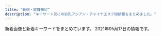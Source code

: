 ```yaml
---
title: "新宿・歌舞伎町"
description: "キーワード別にの巨乳アジアン・チャイナエステ嬢情報をまとめました。"
---
```


新着画像と新着キーワードをまとめています。
2021年05月17日の情報です。

<DmmAffiliateIns />
<KeywordTable
  shops={
    [
    {
        "name": "\u697d\u697d-\u30e9\u30af\u30e9\u30af-",
        "url": "http://sakura-relax.net/",
        "keywords": {
            "87": 8,
            "86": 4,
            "85": 4,
            "C": 8,
            "E": 8
        },
        "img_links": [
            "http://sakura-relax.net/images/cg04.jpg",
            "http://sakura-relax.net/images/qrc.png",
            "http://sakura-relax.net/link/menlog.jpg",
            "http://sakura-relax.net/images/top-img02.png",
            "http://sakura-relax.net/images/tel.png",
            "http://sakura-relax.net/images/top-img01.png",
            "http://sakura-relax.net/images/cg06.jpg",
            "http://sakura-relax.net/images/cg03.jpg",
            "http://sakura-relax.net/images/kan.jpg",
            "http://sakura-relax.net/images/cg07.jpg"
        ],
        "station": "\u65b0\u5bbf\u4e09\u4e01\u76ee\u99c5E1\u51fa\u53e3"
    },
    {
        "name": "\u7652\u3057\u306e\u5bbf",
        "station": "JR\u65b0\u5bbf\u99c5\u5357\u53e3",
        "url": "http://aes-aroma.com/",
        "img_links": [
            "http://aes-aroma.com/staff/yuri/01.jpg",
            "http://aes-aroma.com/img/ttl_staff.png",
            "http://aes-aroma.com/staff/miki/01.jpg",
            "http://aes-aroma.com/i/files/homeimg.jpg",
            "http://aes-aroma.com/staff/yoko/02.jpg",
            "http://aes-aroma.com/staff/koko/01.jpg",
            "http://aes-aroma.com/staff/megumi/01.jpg",
            "http://aes-aroma.com/staff/mimi/01.jpg",
            "http://aes-aroma.com/staff/ai/01.jpg",
            "http://aes-aroma.com/staff/nana/01.jpg",
            "http://aes-aroma.com/staff/yoko/01.jpg",
            "http://aes-aroma.com/staff/kaori/01.jpg",
            "http://aes-aroma.com/img/ttl_tnew.png",
            "http://aes-aroma.com/img/ttl_pickup.png",
            "http://aes-aroma.com/img/ttl_rec.png",
            "http://aes-aroma.com/pic/head.png",
            "http://aes-aroma.com/img/ttl_mobile.png"
        ],
        "keywords": {
            "C": 18
        }
    },
    {
        "station": "\u897f\u6b66\u65b0\u5bbf\u99c5\u5317\u53e3",
        "url": "http://fairy.este88.com/",
        "img_links": [
            "http://fairy.este88.com/images/kaori1.jpg",
            "http://fairy.este88.com/images/koyuki1.jpg",
            "http://fairy.este88.com/images/r02.jpg",
            "http://fairy.este88.com/gals/koko1.jpg",
            "http://fairy.este88.com/img/momo1.jpg",
            "http://fairy.este88.com/images/kixyoko1.jpg",
            "http://fairy.este88.com/images/mika1.jpg",
            "http://fairy.este88.com/images/ph1.jpg",
            "http://fairy.este88.com/gals/nnana1.jpg",
            "http://fairy.este88.com/img/kixyoko1.jpg",
            "http://fairy.este88.com/images/r04.jpg",
            "http://fairy.este88.com/img/koyuki1.jpg",
            "http://fairy.este88.com/images/momo1.jpg",
            "http://fairy.este88.com/images/r01.jpg",
            "http://fairy.este88.com/img/kaori1.jpg",
            "http://fairy.este88.com/gals/sayuri1.jpg",
            "http://fairy.este88.com/gals/risa1.jpg",
            "http://fairy.este88.com/img/mika1.jpg"
        ],
        "keywords": {},
        "name": "fairy\u30d5\u30a7\u30a2\u30ea\u30fc"
    },
    {
        "station": "JR\u65b0\u5bbf\u99c5\u6771\u53e3",
        "name": "\u30af\u30ea\u30b9\u30bf\u30eb",
        "url": "http://crystal-est.net/",
        "keywords": {
            "C": 2
        },
        "img_links": [
            "http://crystal-est.net/uploads/crystal/2017/04/line2.png",
            "http://ruby-es.com/uploads/rubyes/2017/02/img_info_02.png",
            "http://crystal-est.net/uploads/crystal/images/p01.png",
            "http://crystal-est.net/uploads/crystal/images/icon_flower.png",
            "http://crystal-est.net/uploads/crystal/2017/03/icon_flower.png",
            "http://crystal-est.net/uploads/crystal/2020/11/tel.jpg",
            "http://crystal-est.net/uploads/crystal/2017/04/bnr_side_01.png",
            "http://crystal-est.net/uploads/crystal/2017/03/subvisual_contact.png",
            "http://crystal-est.net/uploads/crystal/2020/12/img_6902.jpg",
            "http://crystal-est.net/uploads/crystal/2017/03/subvisual_qa.png",
            "http://crystal-est.net/uploads/crystal/2017/03/bnr_side_042.png",
            "http://crystal-est.net/uploads/crystal/images/no-photo.jpg",
            "http://crystal-est.net/uploads/crystal/2017/04/leftmovie.png",
            "http://ruby-es.com/uploads/rubyes/2017/02/img_info_03.png",
            "http://crystal-est.net/uploads/crystal/2017/02/wifi.jpg",
            "http://crystal-est.net/uploads/crystal/2018/08/wechatimg49.jpeg",
            "http://crystal-est.net/uploads/crystal/2017/03/bnr_side_032.png",
            "http://crystal-est.net/uploads/crystal/2017/03/subvisual_link.png",
            "http://crystal-est.net/uploads/crystal/2017/03/subvisual_reserve.png",
            "http://crystal-est.net/uploads/crystal/2017/03/bnr_side_052.png",
            "http://crystal-est.net/uploads/crystal/images/subvisual_staff.png",
            "http://crystal-est.net/uploads/crystal/images/xing.png",
            "http://crystal-est.net/uploads/crystal/2020/12/img_6830.jpg",
            "http://crystal-est.net/uploads/crystal/2018/08/wechatimg51.jpeg",
            "http://crystal-est.net/uploads/crystal/2018/05/mayu1.jpeg",
            "http://ruby-es.com/uploads/rubyes/2017/02/img_info_04.png",
            "http://crystal-est.net/uploads/crystal/2018/07/wechatimg31.jpeg",
            "http://crystal-est.net/uploads/crystal/2018/07/wechatimg125.jpeg",
            "http://crystal-est.net/uploads/crystal/2017/03/bnr_side_credit1.png",
            "http://crystal-est.net/uploads/crystal/2017/03/btn_top_02.png",
            "http://ruby-es.com/uploads/rubyes/2017/02/img_info_06.png",
            "http://crystal-est.net/uploads/crystal/2017/04/web.png",
            "http://ruby-es.com/uploads/rubyes/2017/02/img_info_05.png",
            "http://crystal-est.net/uploads/crystal/2017/03/subvisual_magazine1.png",
            "http://crystal-est.net/uploads/crystal/2018/07/wechatimg30.jpeg",
            "http://crystal-est.net/uploads/crystal/2017/03/btn_top_03.png",
            "http://crystal-est.net/uploads/crystal/2017/03/ruby6.png",
            "http://crystal-est.net/uploads/crystal/2018/05/webwxgetmsgimg.jpeg",
            "http://crystal-est.net/uploads/crystal/2017/03/treatment2.png",
            "http://ruby-es.com/uploads/rubyes/2017/02/img_info_01.png",
            "http://crystal-est.net/uploads/crystal/2018/07/wechatimg26.jpeg",
            "http://crystal-est.net/uploads/crystal/2017/03/btn_top_01.png",
            "http://crystal-est.net/uploads/crystal/2017/03/subvisual_info.png",
            "http://crystal-est.net/uploads/crystal/2017/02/ameba.jpg",
            "http://crystal-est.net/uploads/crystal/2017/03/subvisual_enquete1.png"
        ]
    },
    {
        "keywords": {
            "D": 24,
            "85": 12,
            "86": 12,
            "E": 12,
            "87": 12
        },
        "url": "http://yurali.oks.bz/",
        "name": "\u6c17\u697d",
        "station": "JR\u65b0\u5bbf\u99c5\u897f\u53e3",
        "img_links": [
            "http://yurali.oks.bz/images/s4.jpg",
            "http://yurali.oks.bz/images/acc4.jpg",
            "http://yurali.oks.bz/photos/sites/48/2021/03/2021033110254811.jpg",
            "http://yurali.oks.bz/images/s1.jpg",
            "http://yurali.oks.bz/photos/sites/48/2020/06/2020063002493351.jpg",
            "http://yurali.oks.bz/images/acc3.jpg",
            "http://yurali.oks.bz/photos/sites/48/2020/09/2020090809341490.jpg",
            "http://yurali.oks.bz/photos/sites/48/2020/09/2020090809341126.jpg",
            "http://yurali.oks.bz/images/s2.jpg",
            "http://yurali.oks.bz/photos/sites/48/2021/03/2021033110254887.jpg",
            "http://yurali.oks.bz/images/s3.jpg",
            "http://yurali.oks.bz/images/mobile.jpg",
            "http://yurali.oks.bz/images/acc2.jpg",
            "http://yurali.oks.bz/images/kanban.jpg",
            "http://yurali.oks.bz/images/line.jpg",
            "http://yurali.oks.bz/images/acc1.jpg",
            "http://yurali.oks.bz/images/top.jpg",
            "http://yurali.oks.bz/images/s_new.png",
            "http://yurali.oks.bz/images/right.jpg",
            "http://yurali.oks.bz/photos/sites/48/2020/09/2020090809340917.jpg"
        ]
    },
    {
        "name": "\u65b0\u5bbf\u6975\u4e0a\u30e1\u30f3\u30ba\u30a8\u30b9\u30c6",
        "keywords": {},
        "img_links": [],
        "station": "JR\u65b0\u5bbf\u99c5",
        "url": "https://gokujo.iest.info/"
    },
    {
        "name": "\u7652 \u3086\u3046",
        "station": "\u897f\u6b66\u65b0\u5bbf\u99c5\u5317\u53e3",
        "keywords": {},
        "img_links": [
            "http://www.yu-yu.work/images/5.jpg",
            "http://www.yu-yu.work/images/interior_t.jpg",
            "http://www.yu-yu.work/images/1.jpg",
            "http://www.yu-yu.work/images/4.jpg",
            "http://www.yu-yu.work/images/int2.png",
            "http://www.yu-yu.work/images/b1.jpg",
            "http://www.yu-yu.work/img/yuina1.jpg",
            "http://www.yu-yu.work/images/news.jpg",
            "http://www.yu-yu.work/images/sys2.jpg",
            "http://www.yu-yu.work/images/ac2.jpg",
            "http://www.yu-yu.work/images/staff_t.jpg",
            "http://www.yu-yu.work/images/b2.jpg",
            "http://www.yu-yu.work/images/sys3.jpg",
            "http://www.yu-yu.work/images/2.jpg",
            "http://www.yu-yu.work/staff/yuina.jpg",
            "http://www.yu-yu.work/images/head.jpg",
            "http://www.yu-yu.work/images/mobile.jpg",
            "http://www.yu-yu.work/staff/misaki.jpg",
            "http://www.yu-yu.work/images/3.jpg",
            "http://www.yu-yu.work/staff/rin.jpg",
            "http://www.yu-yu.work/images/ac1.jpg",
            "http://www.yu-yu.work/images/sys1.jpg",
            "http://www.yu-yu.work/images/line.png",
            "http://www.yu-yu.work/images/int1.png",
            "http://www.yu-yu.work/images/sys4.jpg",
            "http://www.yu-yu.work/staff/haruka.jpg",
            "http://www.yu-yu.work/images/info.jpg",
            "http://www.yu-yu.work/staff/naomi.jpg",
            "http://www.yu-yu.work/img/misaki1.jpg",
            "http://www.yu-yu.work/img/naomi1.jpg",
            "http://www.yu-yu.work/img/haruka1.jpg",
            "http://www.yu-yu.work/img/rin1.jpg"
        ],
        "url": "http://www.yu-yu.work/"
    },
    {
        "keywords": {},
        "station": "JR\u65b0\u5bbf\u99c5\u897f\u53e3",
        "img_links": [
            "http://fairy-girl.work/images/3.jpg",
            "http://fairy-girl.work/img/rara1.jpg",
            "http://fairy-girl.work/staff/yuyu.jpg",
            "http://fairy-girl.work/images/staff_t.jpg",
            "http://fairy-girl.work/images/1.jpg",
            "http://fairy-girl.work/images/interior_t.jpg",
            "http://fairy-girl.work/staff/kiki.jpg",
            "http://fairy-girl.work/img/kiki2.jpg",
            "http://fairy-girl.work/images/bana0404_4.png",
            "http://fairy-girl.work/img/misa1.jpg",
            "http://fairy-girl.work/images/8.jpg",
            "http://fairy-girl.work/img/yuyu1.jpg",
            "http://fairy-girl.work/images/sys5.jpg",
            "http://fairy-girl.work/images/mobile.jpg",
            "http://fairy-girl.work/images/sys2.jpg",
            "http://fairy-girl.work/img/eri1.jpg",
            "http://fairy-girl.work/staff/kana.jpg",
            "http://fairy-girl.work/images/12.jpg",
            "http://fairy-girl.work/images/10.jpg",
            "http://fairy-girl.work/staff/misa.jpg",
            "http://fairy-girl.work/img/yuki1.jpg",
            "http://fairy-girl.work/staff/mari.jpg",
            "http://fairy-girl.work/images/ac2.jpg",
            "http://fairy-girl.work/images/sys3.jpg",
            "http://fairy-girl.work/img/eri2.jpg",
            "http://fairy-girl.work/img/kiki1.jpg",
            "http://fairy-girl.work/images/7.jpg",
            "http://fairy-girl.work/img/kana1.jpg",
            "http://fairy-girl.work/staff/hitomi.jpg",
            "http://fairy-girl.work/images/int1.jpg",
            "http://fairy-girl.work/images/5.jpg",
            "http://fairy-girl.work/staff/rina.jpg",
            "http://fairy-girl.work/images/int2.jpg",
            "http://fairy-girl.work/images/11.jpg",
            "http://fairy-girl.work/staff/rika.jpg",
            "http://fairy-girl.work/images/tr.jpg",
            "http://fairy-girl.work/staff/yuki.jpg",
            "http://fairy-girl.work/images/9.jpg",
            "http://fairy-girl.work/images/6.jpg",
            "http://fairy-girl.work/staff/eri.jpg",
            "http://fairy-girl.work/img/hitomi1.jpg",
            "http://fairy-girl.work/images/2.jpg",
            "http://fairy-girl.work/images/news.jpg",
            "http://fairy-girl.work/img/mari1.jpg",
            "http://fairy-girl.work/staff/rara.jpg",
            "http://fairy-girl.work/img/rika1.jpg",
            "http://fairy-girl.work/images/ac1.jpg",
            "http://fairy-girl.work/images/sys4.jpg",
            "http://fairy-girl.work/images/line.png",
            "http://fairy-girl.work/images/sys1.jpg",
            "http://fairy-girl.work/img/rina1.jpg"
        ],
        "url": "http://fairy-girl.work/",
        "name": "Fairy Girl"
    },
    {
        "name": "CLEAR-\u30af\u30ea\u30a2-",
        "station": "\u897f\u6b66\u65b0\u5bbf\u99c5\u5317\u53e3",
        "url": "http://clear-es.net/",
        "keywords": {
            "86": 3,
            "89": 1,
            "F": 1,
            "87": 2,
            "D": 8,
            "88": 4,
            "90": 1,
            "C": 2
        },
        "img_links": [
            "http://clear-es.net/images/index_11.jpg",
            "http://clear-es.net/images/index_27.jpg",
            "http://clear-es.net/yamituki-n/uploads/images/yui01.jpg",
            "http://clear-es.net/images/index_04.jpg",
            "http://clear-es.net/yamituki-n/uploads/images/rika55ss.jpg",
            "http://clear-es.net/images/index_15.jpg",
            "http://clear-es.net/yamituki-n/uploads/images/rena01.jpg",
            "http://clear-es.net/images/gallery_11.jpg",
            "http://clear-es.net/uploads/10299154955d10c3b815a5638a35a934.jpg",
            "http://clear-es.net/uploads/09bdd5637edec4bfa3d47a7e9874640b.jpg",
            "http://clear-es.net/uploads/0141717ce8be90c90f41c0c8eb5c92fe.jpg",
            "http://clear-es.net/images/index_28_01.jpg",
            "http://clear-es.net/images/koko_1.jpg",
            "http://clear-es.net/images/index_28.jpg",
            "http://clear-es.net/images/index_10.jpg",
            "http://clear-es.net/uploads/c1f6d0346f5cb109ac62c21a58c7deff.jpg",
            "http://clear-es.net/images/index_08.jpg",
            "http://clear-es.net/images/index_17.jpg",
            "http://clear-es.net/yamituki-n/uploads/images/emi3.jpg",
            "http://clear-es.net/images/index_05.jpg",
            "http://clear-es.net/yamituki-n/uploads/images/mmexport1576417470781.jpg",
            "http://clear-es.net/yamituki-n/uploads/images/mika03s.jpg",
            "http://clear-es.net/images/index_24.jpg",
            "http://clear-es.net/images/index_18.jpg",
            "http://clear-es.net/images/girls_03.jpg",
            "http://clear-es.net/uploads/c8a6186524d872100cc89c100d1f3728.jpg",
            "http://clear-es.net/images/index_19.jpg",
            "http://clear-es.net/images/index_03.jpg",
            "http://clear-es.net/uploads/22c8968348a9acc2dfc9ab0aecb09c27.jpg",
            "http://clear-es.net/images/index_13.jpg",
            "http://clear-es.net/uploads/f426bd85a8f6a9eac87e55b2d44c4bd5.jpg",
            "http://clear-es.net/images/index_12.jpg",
            "http://clear-es.net/images/index_26.jpg",
            "http://clear-es.net/uploads/f73e8f67358edf8e94cf35d345a7af08.jpg",
            "http://clear-es.net/images/index_20.jpg",
            "http://clear-es.net/uploads/cec0ed392fe00d8e3ff867c0625809e6.jpg",
            "http://clear-es.net/uploads/a62d7f24a5b9a4fd5aeef678eb24ef4b.jpg",
            "http://clear-es.net/images/index_23.jpg",
            "http://clear-es.net/images/index_14.jpg",
            "http://clear-es.net/yamituki-n/uploads/images/satomi21.jpg",
            "http://clear-es.net/images/index_25.jpg",
            "http://clear-es.net/yamituki-n/uploads/images/rena02.jpg",
            "http://clear-es.net/images/index_06.jpg",
            "http://clear-es.net/uploads/2aa97908694153fb149943f0b8445352.jpg",
            "http://clear-es.net/my_work/images/pic1.png",
            "http://clear-es.net/images/index_02.jpg",
            "http://clear-es.net/images/service_11.jpg",
            "http://clear-es.net/images/girls_13.jpg",
            "http://clear-es.net/yamituki-n/uploads/images/juri01s.jpg",
            "http://clear-es.net/uploads/97eb17743f96fd7f0551aab0bedd5e6f.jpg",
            "http://clear-es.net/images/index_01.jpg",
            "http://clear-es.net/yamituki-n/uploads/images/satomi2.jpg",
            "http://clear-es.net/images/index_07.jpg",
            "http://clear-es.net/images/index_09.jpg",
            "http://clear-es.net/images/girls_11.jpg",
            "http://clear-es.net/images/index_21.jpg"
        ]
    },
    {
        "name": "\u5915\u9727 \u3086\u3046\u304e\u308a",
        "station": "JR\u65b0\u5bbf\u99c5\u6771\u53e3",
        "img_links": [
            "https://shinjuku-mensesthe.com/images/clear.png",
            "https://shinjuku-mensesthe.com/icon/yelp.png",
            "https://shinjuku-mensesthe.com/images/main-sp.jpg",
            "https://shinjuku-mensesthe.com/staff/hikaru-s1.jpg",
            "https://shinjuku-mensesthe.com/button/blog.png",
            "https://shinjuku-mensesthe.com/images/qrcode.png",
            "https://shinjuku-mensesthe.com/massage/2021/03/27/blog.jpg",
            "https://shinjuku-mensesthe.com/staff/hana-s1.jpg",
            "https://shinjuku-mensesthe.com/menu/staff.png",
            "https://shinjuku-mensesthe.com/button/staff.png",
            "https://shinjuku-mensesthe.com/images/main-top.jpg",
            "https://shinjuku-mensesthe.com/staff/arisa-s1.jpg",
            "https://shinjuku-mensesthe.com/massage/2020/10/21/risa-s1.jpg",
            "https://shinjuku-mensesthe.com/room/room-l2.jpg",
            "https://shinjuku-mensesthe.com/massage/2020/08/16/riri-s1.jpg",
            "https://shinjuku-mensesthe.com/link/mens-esthe.png",
            "https://shinjuku-mensesthe.com/room/room-l4.jpg",
            "https://shinjuku-mensesthe.com/images/footer-r.png",
            "https://shinjuku-mensesthe.com/images/camp.png",
            "https://shinjuku-mensesthe.com/staff/seira-l1.jpg",
            "https://shinjuku-mensesthe.com/images/footer-l.png",
            "https://scdn.line-apps.com/n/line_add_friends/btn/ja.png",
            "https://shinjuku-mensesthe.com/staff/yuki-l1.jpg",
            "https://shinjuku-mensesthe.com/staff/kana-s1.jpg",
            "https://shinjuku-mensesthe.com/icon/facebook.png",
            "https://shinjuku-mensesthe.com/icon/line.png",
            "https://shinjuku-mensesthe.com/massage/2020/07/31/covit19.jpg",
            "https://shinjuku-mensesthe.com/staff/hikaru-l1.jpg",
            "https://shinjuku-mensesthe.com/staff/arisa-l1.jpg",
            "https://shinjuku-mensesthe.com/massage/2020/09/14/hana-s1.jpg",
            "https://shinjuku-mensesthe.com/staff/seira-s1.jpg",
            "https://shinjuku-mensesthe.com/images/top2.jpg",
            "https://shinjuku-mensesthe.com/staff/yuki-s1.jpg",
            "https://shinjuku-mensesthe.com/images/top1.jpg",
            "https://shinjuku-mensesthe.com/staff/shiori-s1.jpg",
            "https://shinjuku-mensesthe.com/staff/hana-l1.jpg",
            "https://shinjuku-mensesthe.com/images/top3.jpg",
            "https://shinjuku-mensesthe.com/massage/2020/10/05/yuki-s1.jpg",
            "https://shinjuku-mensesthe.com/room/room-l1.jpg",
            "https://shinjuku-mensesthe.com/menu/home.png",
            "https://shinjuku-mensesthe.com/images/header3.png",
            "https://shinjuku-mensesthe.com/icon/twitter.png",
            "https://shinjuku-mensesthe.com/staff/kana-l1.jpg",
            "https://shinjuku-mensesthe.com/button/home.png",
            "https://shinjuku-mensesthe.com/images/flower.png",
            "https://shinjuku-mensesthe.com/menu/info.png",
            "https://shinjuku-mensesthe.com/room/room-l3.jpg",
            "https://shinjuku-mensesthe.com/images/main-small.jpg",
            "https://shinjuku-mensesthe.com/menu/blog.png"
        ],
        "keywords": {},
        "url": "https://shinjuku-mensesthe.com/"
    },
    {
        "url": "http://hi-msg.com/koyuki/",
        "station": "JR\u65b0\u5bbf\u99c5\u6771\u53e3",
        "name": "KOYUKI",
        "keywords": {
            "C": 8
        },
        "img_links": [
            "http://hi-msg.com/koyuki/img/re.png",
            "http://hi-msg.com/koyuki/img/kanban4.jpg",
            "http://hi-msg.com/koyuki/img/p-3-1.jpg",
            "http://hi-msg.com/koyuki/img/p-7-1.jpg",
            "http://hi-msg.com/koyuki/img/kanban4s.jpg",
            "http://hi-msg.com/koyuki/img/p-9.jpg",
            "http://hi-msg.com/koyuki/img/p-2-1.jpg",
            "http://hi-msg.com/koyuki/img/p-6.jpg",
            "http://hi-msg.com/koyuki/img/p-11.jpg",
            "http://hi-msg.com/koyuki/img/t-1.png",
            "http://hi-msg.com/koyuki/img/tit.png",
            "http://hi-msg.com/koyuki/img/head.png",
            "http://hi-msg.com/koyuki/img/english-t4.png",
            "http://hi-msg.com/koyuki/img/p-4.jpg",
            "http://hi-msg.com/koyuki/img/card-english.png",
            "http://hi-msg.com/koyuki/img/english-t3.png",
            "http://hi-msg.com/koyuki/img/t-2.png",
            "http://hi-msg.com/koyuki/img/p-8.jpg",
            "http://hi-msg.com/koyuki/img/p-10.jpg",
            "http://hi-msg.com/koyuki/img/english-t6.png",
            "http://hi-msg.com/koyuki/img/english-t1.png",
            "http://hi-msg.com/koyuki/img/p-4-1.jpg",
            "http://hi-msg.com/koyuki/img/t-3.png",
            "http://hi-msg.com/koyuki/img/newstback.png",
            "http://hi-msg.com/koyuki/img/p-7.jpg",
            "http://hi-msg.com/koyuki/img/p-5.jpg",
            "http://hi-msg.com/koyuki/img/english-t5.png",
            "http://hi-msg.com/koyuki/img/p-1.jpg",
            "http://hi-msg.com/koyuki/img/card.png",
            "http://hi-msg.com/koyuki/img/botton.png",
            "http://hi-msg.com/koyuki/img/p-3.jpg",
            "http://hi-msg.com/koyuki/img/p-0.jpg",
            "http://hi-msg.com/koyuki/img/tel.png",
            "http://hi-msg.com/koyuki/img/p-6-1.jpg",
            "http://hi-msg.com/koyuki/img/english-t2.png",
            "http://hi-msg.com/koyuki/img/p-2.jpg",
            "http://hi-msg.com/koyuki/img/p-8-1.jpg"
        ]
    },
    {
        "img_links": [
            "http://sweety-est.tokyo/images/r3.jpg",
            "http://sweety-est.tokyo/images/r5.jpg",
            "http://sweety-est.tokyo/images/qr.jpg",
            "http://sweety-est.tokyo/images/cg08.jpg",
            "http://sweety-est.tokyo/images/kan.jpg",
            "http://sweety-est.tokyo/images/r1.jpg",
            "http://sweety-est.tokyo/link/menlog.jpg",
            "http://sweety-est.tokyo/images/tit-sub5.jpg",
            "http://sweety-est.tokyo/images/r4.jpg",
            "http://sweety-est.tokyo/images/a4.jpg",
            "http://sweety-est.tokyo/images/cg03.jpg",
            "http://sweety-est.tokyo/images/tit-sub3.jpg",
            "http://sweety-est.tokyo/images/r6.jpg",
            "http://sweety-est.tokyo/images/cg04.jpg",
            "http://sweety-est.tokyo/images/cg07.jpg",
            "http://sweety-est.tokyo/images/a1.jpg",
            "http://sweety-est.tokyo/images/r2.jpg",
            "http://sweety-est.tokyo/images/a7.jpg",
            "http://sweety-est.tokyo/images/sys.jpg",
            "http://sweety-est.tokyo/images/cg02.jpg",
            "http://sweety-est.tokyo/images/m3.jpg",
            "http://sweety-est.tokyo/images/kan1.jpg",
            "http://sweety-est.tokyo/images/tit-sub2.jpg",
            "http://sweety-est.tokyo/images/slider-img001.jpg",
            "http://sweety-est.tokyo/images/tit-sub4.jpg",
            "http://sweety-est.tokyo/images/tit-sub1.jpg",
            "http://sweety-est.tokyo/images/pp.jpg",
            "http://sweety-est.tokyo/images/a3.jpg",
            "http://sweety-est.tokyo/images/a2.jpg",
            "http://sweety-est.tokyo/images/m1.jpg",
            "http://sweety-est.tokyo/images/a5.jpg",
            "http://sweety-est.tokyo/images/slider-img002.jpg",
            "http://sweety-est.tokyo/images/a6.jpg",
            "http://sweety-est.tokyo/images/a8.jpg",
            "http://sweety-est.tokyo/images/cg01.jpg",
            "http://sweety-est.tokyo/images/slider-img003.jpg",
            "http://sweety-est.tokyo/images/tit-sub6.jpg",
            "http://sweety-est.tokyo/images/b-tel.png",
            "http://sweety-est.tokyo/images/b-online.png",
            "http://sweety-est.tokyo/images/m2.jpg",
            "http://sweety-est.tokyo/images/cg06.jpg",
            "http://sweety-est.tokyo/images/cg011.jpg",
            "http://sweety-est.tokyo/images/m4.jpg",
            "http://sweety-est.tokyo/images/cg05.jpg"
        ],
        "station": "JR\u65b0\u5bbf\u99c5\u897f\u53e3",
        "keywords": {
            "87": 2,
            "D": 4,
            "86": 14,
            "E": 8
        },
        "name": "sweet-\u30b9\u30a6\u30a3\u30fc\u30c8-",
        "url": "http://sweety-est.tokyo/"
    },
    {
        "keywords": {
            "C": 8
        },
        "station": "\u65b0\u5bbf\u897f\u53e3\u99c5D5\u51fa\u53e3",
        "name": "RELAIR \uff5e\u30ea\u30ec\u30a2\uff5e",
        "url": "http://in-esthe.com/relair/",
        "img_links": [
            "http://in-esthe.com/relair/img/fla2.png",
            "http://in-esthe.com/relair/img/p-2.jpg",
            "http://in-esthe.com/relair/img/p-1.jpg",
            "http://in-esthe.com/relair/img/english-t6.png",
            "http://in-esthe.com/relair/img/s-1.jpg",
            "http://in-esthe.com/relair/img/t-3.png",
            "http://in-esthe.com/relair/img/english-t1.png",
            "http://in-esthe.com/relair/img/p-8.jpg",
            "http://in-esthe.com/relair/img/fla1.png",
            "http://in-esthe.com/relair/img/card-english.png",
            "http://in-esthe.com/relair/img/p-0.jpg",
            "http://in-esthe.com/relair/img/t-2.png",
            "http://in-esthe.com/relair/img/english-t5.png",
            "http://in-esthe.com/relair/img/botton.png",
            "http://in-esthe.com/relair/img/head.png",
            "http://in-esthe.com/relair/img/p-7.jpg",
            "http://in-esthe.com/relair/img/fla.png",
            "http://in-esthe.com/relair/img/t-1.png",
            "http://in-esthe.com/relair/img/p-3-1.jpg",
            "http://in-esthe.com/relair/img/english-t2.png",
            "http://in-esthe.com/relair/img/kanban4.jpg",
            "http://in-esthe.com/relair/img/re.png",
            "http://in-esthe.com/relair/img/p-3.jpg",
            "http://in-esthe.com/relair/img/p-1-1.jpg",
            "http://in-esthe.com/relair/img/english-t4.png",
            "http://in-esthe.com/relair/img/english-t3.png",
            "http://in-esthe.com/relair/img/p-9.jpg",
            "http://in-esthe.com/relair/img/twitter.png",
            "http://in-esthe.com/relair/img/tel.png",
            "http://in-esthe.com/relair/img/newstback.png"
        ]
    },
    {
        "station": "\u65b0\u5bbf\u5fa1\u82d1\u524d\u99c53\u756a\u51fa\u53e3",
        "keywords": {},
        "img_links": [
            "http://www.night.ne.jp/_format/W/img/whats_news.jpg",
            "http://www.night.ne.jp/nightnet/img/15.jpg",
            "http://www.night.ne.jp/tokyo/gyoen/img/skill_1.jpg",
            "http://www.night.ne.jp/tokyo/gyoen/img/skill_3.jpg",
            "http://www.night.ne.jp/_format/W/img/whats_view.jpg",
            "http://www.night.ne.jp/nightnet/img/3.jpg",
            "http://www.night.ne.jp/tokyo/gyoen/img/index_skill.jpg",
            "http://www.night.ne.jp/nightnet/img/4.jpg",
            "http://www.night.ne.jp/tokyo/gyoen/img/index_view.jpg",
            "http://www.night.ne.jp/nightnet/img/6.jpg",
            "http://www.night.ne.jp/tokyo/gyoen/img/view_4.jpg",
            "http://www.night.ne.jp/nightnet/img/8.jpg",
            "http://www.night.ne.jp/nightnet/img/5.jpg",
            "http://www.night.ne.jp/nightnet/img/1.jpg",
            "http://www.night.ne.jp/tokyo/gyoen/img/qr_code.jpg",
            "http://www.night.ne.jp/tokyo/gyoen/img/skill_2.jpg",
            "http://www.night.ne.jp/tokyo/gyoen/img/index_top.jpg",
            "http://www.night.ne.jp/nightnet/img/17.jpg",
            "http://www.night.ne.jp/tokyo/gyoen/img/view_1.jpg",
            "http://www.night.ne.jp/nightnet/img/11.jpg",
            "http://www.night.ne.jp/tokyo/gyoen/img/view_3.jpg",
            "http://www.night.ne.jp/nightnet/img/10.jpg",
            "http://www.night.ne.jp/tokyo/gyoen/img/index.jpg",
            "http://www.night.ne.jp/_format/W/img/index_enter_1.jpg",
            "http://www.night.ne.jp/nightnet/img/9.jpg",
            "http://www.night.ne.jp/_format/W/img/whats_skill.jpg",
            "http://www.night.ne.jp/tokyo/gyoen/img/view_2.jpg",
            "http://www.night.ne.jp/nightnet/img/14.jpg",
            "http://www.night.ne.jp/nightnet/img/12a.jpg",
            "http://www.night.ne.jp/nightnet/img/2.jpg",
            "http://www.night.ne.jp/nightnet/img/16.jpg",
            "http://www.night.ne.jp/nightnet/img/7.jpg",
            "http://www.night.ne.jp/nightnet/img/13.jpg"
        ],
        "url": "http://www.night.ne.jp/tokyo/gyoen/",
        "name": "\u5fa1\u82d1 -\u304e\u3087\u3048\u3093-"
    },
    {
        "name": "\u30c6\u30bb\u30e9-Tethera-",
        "station": "JR\u65b0\u5bbf\u99c5\u6771\u53e3",
        "keywords": {
            "D": 20,
            "E": 10
        },
        "url": "http://aroma-massage.red/",
        "img_links": [
            "http://aroma-massage.red/images/tm.png",
            "http://aroma-massage.red/images/cg1.jpg",
            "http://aroma-massage.red/images/sta4.jpg",
            "http://aroma-massage.red/images/sta3.jpg",
            "http://aroma-massage.red/images/acb.jpg",
            "http://aroma-massage.red/images/kan.jpg",
            "http://aroma-massage.red/images/sta1.jpg",
            "http://aroma-massage.red/images/int.jpg",
            "http://aroma-massage.red/images/fbb.jpg",
            "http://aroma-massage.red/images/cg6.jpg",
            "http://aroma-massage.red/images/cg5.jpg",
            "http://aroma-massage.red/images/fbt.jpg",
            "http://aroma-massage.red/images/cg4.jpg",
            "http://aroma-massage.red/images/stal.jpg",
            "http://aroma-massage.red/images/cg3.jpg",
            "http://aroma-massage.red/images/sta2.jpg",
            "http://aroma-massage.red/images/sysl.jpg",
            "http://aroma-massage.red/images/option.jpg",
            "http://aroma-massage.red/images/creditcard.jpg",
            "http://aroma-massage.red/images/qr.jpg",
            "http://aroma-massage.red/images/card.jpg",
            "http://aroma-massage.red/images/sta5.jpg",
            "http://aroma-massage.red/images/sta6.jpg",
            "http://aroma-massage.red/images/cg2.jpg",
            "http://aroma-massage.red/images/toph.png",
            "http://aroma-massage.red/images/nft.jpg"
        ]
    },
    {
        "name": "\u30ea\u30e9\u30af\u30b7\u30a2\u30fc",
        "url": "http://relaxia.work/",
        "keywords": {},
        "station": "JR\u65b0\u5bbf\u99c5\u6771\u53e3",
        "img_links": [
            "http://relaxia.work/img/haru1.jpg",
            "http://relaxia.work/images/sp_top.jpg",
            "http://relaxia.work/img/sizuka1.jpg",
            "http://relaxia.work/images/link_nav02.jpg",
            "http://relaxia.work/images/side_link.jpg",
            "http://relaxia.work/images/side_mobile.jpg",
            "http://relaxia.work/images/ico01.png",
            "http://relaxia.work/images/link_nav03.jpg",
            "http://relaxia.work/images/link_nav04.jpg",
            "http://relaxia.work/images/note.jpg",
            "http://relaxia.work/img/yuki1.jpg",
            "http://relaxia.work/images/link_nav06.jpg",
            "http://relaxia.work/images/side_tel.jpg",
            "http://relaxia.work/images/top_slider01.jpg",
            "http://relaxia.work/images/info3.jpg",
            "http://relaxia.work/images/link_nav01.jpg",
            "http://relaxia.work/images/info1.jpg",
            "http://relaxia.work/images/info2.jpg",
            "http://relaxia.work/images/link_nav05.jpg",
            "http://relaxia.work/images/top.png"
        ]
    },
    {
        "station": "JR\u65b0\u5bbf\u99c5\u6771\u53e3\u30fb\u6b4c\u821e\u4f0e\u753a",
        "img_links": [
            "https://static.wixstatic.com/media/1f1430_c48456140f404f1eb9a47dfd01d1d032~mv2.jpg",
            "https://static.wixstatic.com/media/1f1430_890ca68d29e04e7a8c96e4198a653ed3~mv2.jpg",
            "https://static.wixstatic.com/media/1f1430_704c1cfac22b4288a4aaa588c496ab40~mv2.jpg",
            "https://static.wixstatic.com/media/1f1430_2511e8409a39492bab1eeffd58a5eb1f~mv2.jpg",
            "https://static.wixstatic.com/media/1f1430_0ea86bd4429f44fa96f0a1277a1c2d6e~mv2.jpg",
            "https://static.wixstatic.com/media/1f1430_f16ba939f42f47d688a43ba736f9d100~mv2.jpg",
            "https://static.wixstatic.com/media/1f1430_b6622178bf9c45a68912520b4b2de175~mv2.png",
            "https://static.wixstatic.com/media/1f1430_5b6db55133674387b978465361d1f5af~mv2.jpg",
            "https://static.wixstatic.com/media/1f1430_d26df1a13af049c9a7afeac5e58c5323~mv2.jpg",
            "https://static.wixstatic.com/media/1f1430_d0a7ae614e0b423886aa6d1beca9a87a~mv2.jpg",
            "https://static.wixstatic.com/media/1f1430_27c850c6656448c68b705e2a69f8d3e0~mv2.png",
            "https://static.wixstatic.com/media/1f1430_4b2c5243bdbe40858057386a16dce231~mv2.png",
            "https://static.wixstatic.com/media/1f1430_c572ee153c0c46e096e6301fe82e2f11~mv2.jpg",
            "https://static.wixstatic.com/media/1f1430_e11d2a49cf1a4130a10a3e09053a46fc~mv2.png",
            "https://static.wixstatic.com/media/1f1430_04f93cdec45f4c4e8d0fa69dc26b3e38~mv2.jpg",
            "https://static.wixstatic.com/media/1f1430_184f66b9eb914c26b47be78d54152284~mv2.jpg",
            "https://static.wixstatic.com/media/1f1430_f4c9cbbcc36c44f1a8be8eb3138b0b46~mv2.jpg",
            "https://static.wixstatic.com/media/1f1430_7ff5719c25b243d18c7fb6db890677f9~mv2.jpg",
            "https://static.wixstatic.com/media/1f1430_d824a82ebc40424facf31978d80b293b~mv2.png",
            "https://static.wixstatic.com/media/1f1430_4ef445c14af547ffb085a4c73252e22c~mv2.jpg",
            "https://static.wixstatic.com/media/1f1430_e5113a1a86b8410db0438745823a2d2c~mv2.png",
            "https://static.wixstatic.com/media/1f1430_c12fa837f18643e8a167f283f823ecd9~mv2.jpg",
            "https://static.wixstatic.com/media/1f1430_8e7ae52f03b14e31be6ff7b1038f2896~mv2.jpg"
        ],
        "keywords": {},
        "name": "\u7fbd\u8863\uff5e\u306f\u3054\u308d\u3082\uff5e",
        "url": "https://www.hagoromo.tokyo/"
    },
    {
        "station": "\u897f\u6b66\u65b0\u5bbf\u99c5\u5317\u53e3",
        "keywords": {
            "86": 2,
            "D": 3
        },
        "url": "http://ciretva.xyz/",
        "img_links": [
            "http://ciretva.xyz/picture/room3.jpg",
            "http://ciretva.xyz/uploads/201021/1-201021155T9631.jpg",
            "http://ciretva.xyz/picture/face_bj1.png",
            "http://ciretva.xyz/picture/room4.jpg",
            "http://ciretva.xyz/picture/news.jpg",
            "http://ciretva.xyz/uploads/201021/1-201021155932238.jpg",
            "http://ciretva.xyz/uploads/210329/1-2103291H0421R.jpg",
            "http://ciretva.xyz/picture/top.jpg",
            "http://ciretva.xyz/uploads/210329/1-2103291H049191.jpg",
            "http://ciretva.xyz/picture/s_staff.png",
            "http://ciretva.xyz/uploads/201021/1-201021155925315.jpg",
            "http://ciretva.xyz/uploads/201021/1-201021155T02L.jpg",
            "http://ciretva.xyz/picture/pick.jpg",
            "http://ciretva.xyz/picture/face.jpg",
            "http://ciretva.xyz/picture/room1.jpg",
            "http://ciretva.xyz/picture/room2.jpg"
        ],
        "name": "\u4f73\u7e01 \uff5e\u304b\u3048\u3093\uff5e"
    },
    {
        "station": "JR\u65b0\u5bbf\u99c5\u6771\u5357\u53e3",
        "keywords": {
            "95": 5,
            "D": 10,
            "F": 5,
            "84": 5,
            "86": 10
        },
        "img_links": [
            "https://mens-esthe.xyz/images/header3.png",
            "https://mens-esthe.xyz/images/esthe2.jpg",
            "https://mens-esthe.xyz/staff/eri-s2.jpg",
            "https://mens-esthe.xyz/room/room-l8.jpg",
            "https://mens-esthe.xyz/images/qrcode.png",
            "https://mens-esthe.xyz/images/esthe4.jpg",
            "https://mens-esthe.xyz/room/room-l4.jpg",
            "https://mens-esthe.xyz/footer/footer-staff.png",
            "https://mens-esthe.xyz/staff/eri-l1.jpg",
            "https://mens-esthe.xyz/icon/facebook.png",
            "https://mens-esthe.xyz/staff/kana-s1.jpg",
            "https://mens-esthe.xyz/room/room-l2.jpg",
            "https://mens-esthe.xyz/staff/kana-l1.jpg",
            "https://mens-esthe.xyz/icon/twitter.png",
            "https://mens-esthe.xyz/staff/eri-l2.jpg",
            "https://mens-esthe.xyz/staff/yuuka-s2.jpg",
            "https://mens-esthe.xyz/room/room-l5.jpg",
            "https://mens-esthe.xyz/staff/moe-s1.jpg",
            "https://mens-esthe.xyz/staff/yuuka-l1.jpg",
            "https://mens-esthe.xyz/staff/kana-l2.jpg",
            "https://mens-esthe.xyz/images/clear.png",
            "https://mens-esthe.xyz/images/main1.jpg",
            "https://mens-esthe.xyz/room/room-l1.jpg",
            "https://mens-esthe.xyz/room/room-l3.jpg",
            "https://mens-esthe.xyz/room/room-l6.jpg",
            "https://mens-esthe.xyz/staff/kana-s2.jpg",
            "https://mens-esthe.xyz/images/esthe1.jpg",
            "https://mens-esthe.xyz/room/room-l7.jpg",
            "https://mens-esthe.xyz/images/main-sp.jpg",
            "https://mens-esthe.xyz/staff/eri-s1.jpg",
            "https://mens-esthe.xyz/icon/line.png",
            "https://mens-esthe.xyz/staff/yuuka-s1.jpg",
            "https://mens-esthe.xyz/footer/footer-line.png",
            "https://mens-esthe.xyz/images/esthe3.jpg",
            "https://mens-esthe.xyz/icon/yelp.png",
            "https://mens-esthe.xyz/footer/footer-tel.png",
            "https://mens-esthe.xyz/staff/moe-l1.jpg",
            "https://mens-esthe.xyz/staff/yuuka-l2.jpg"
        ],
        "url": "https://mens-esthe.xyz/",
        "name": "\u30b8\u30e5\u30ea\u30a2\u30f3"
    },
    {
        "keywords": {},
        "url": "http://pure-resort.tyo.cm/",
        "station": "JR\u65b0\u5bbf\u99c5\u6771\u53e3",
        "img_links": [],
        "name": "\u30d4\u30e5\u30a2\u30ea\u30be\u30fc\u30c8II"
    }
]
}
/>
<DmmAffiliateScript />
